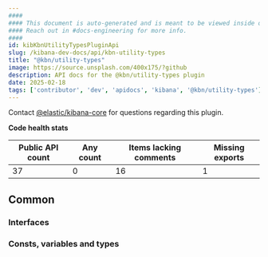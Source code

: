 ```yaml
---
####
#### This document is auto-generated and is meant to be viewed inside our experimental, new docs system.
#### Reach out in #docs-engineering for more info.
####
id: kibKbnUtilityTypesPluginApi
slug: /kibana-dev-docs/api/kbn-utility-types
title: "@kbn/utility-types"
image: https://source.unsplash.com/400x175/?github
description: API docs for the @kbn/utility-types plugin
date: 2025-02-18
tags: ['contributor', 'dev', 'apidocs', 'kibana', '@kbn/utility-types']
---
```




Contact [@elastic/kibana-core](https://github.com/orgs/elastic/teams/kibana-core) for questions regarding this plugin.

**Code health stats**

| Public API count  | Any count | Items lacking comments | Missing exports |
|-------------------|-----------|------------------------|-----------------|
| 37 | 0 | 16 | 1 |

## Common

### Interfaces
<DocDefinitionList data={kbnUtilityTypesObj.common.interfaces}/>

### Consts, variables and types
<DocDefinitionList data={kbnUtilityTypesObj.common.misc}/>

